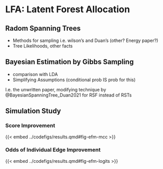 # LFA: Latent Forest Allocation 

## Radom Spanning Trees

- Methods for sampling i.e. wilson's and Duan's (other? Energy paper?)
- Tree Likelihoods, other facts 

## Bayesian Estimation by Gibbs Sampling 

- comparison with LDA
- Simplifying Assumptions (conditional prob IS prob for this)


I.e. the unwritten paper, modifying technique by @BayesianSpanningTree_Duan2021 for RSF instead of RSTs

## Simulation Study

### Score Improvement
{{< embed ../codefigs/results.qmd#fig-efm-mcc  >}}

### Odds of Individual Edge Improvement 
{{< embed ../codefigs/results.qmd#fig-efm-logits  >}}

